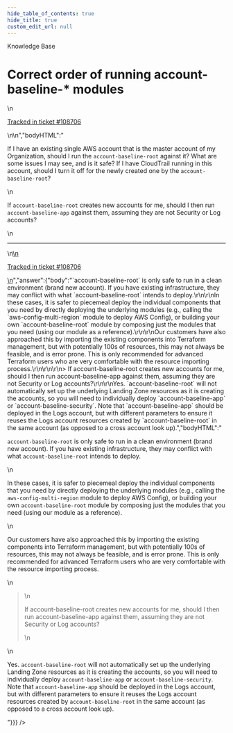 ```yaml
---
hide_table_of_contents: true
hide_title: true
custom_edit_url: null
---
```



<CenterLayout>
<span class="title">Knowledge Base</span>
<h1>Correct order of running account-baseline-* modules</h1>
<GitHub json={{"id":"D_kwDOF8slf84APsxd","number":446,"author":{"login":"iangrunt"},"title":"Correct order of running account-baseline-* modules","body":"\nIf I have an existing single AWS account that is the master account of my Organization, should I run the `account-baseline-root` against it? What are some issues I may see, and is it safe? If I have CloudTrail running in this account, should I turn it off for the newly created one by the `account-baseline-root`? \r\n\r\nIf `account-baseline-root` creates new accounts for me, should I then run `account-baseline-app` against them, assuming they are not Security or Log accounts?\n\n---\n\n<ins datetime=\"2022-06-02T13:30:48Z\">\n  <p><a href=\"https://support.gruntwork.io/hc/requests/108706\">Tracked in ticket #108706</a></p>\n</ins>\n","bodyHTML":"<p dir=\"auto\">If I have an existing single AWS account that is the master account of my Organization, should I run the <code class=\"notranslate\">account-baseline-root</code> against it? What are some issues I may see, and is it safe? If I have CloudTrail running in this account, should I turn it off for the newly created one by the <code class=\"notranslate\">account-baseline-root</code>?</p>\n<p dir=\"auto\">If <code class=\"notranslate\">account-baseline-root</code> creates new accounts for me, should I then run <code class=\"notranslate\">account-baseline-app</code> against them, assuming they are not Security or Log accounts?</p>\n<hr>\n<ins datetime=\"2022-06-02T13:30:48Z\">\n  <p dir=\"auto\"><a href=\"https://support.gruntwork.io/hc/requests/108706\" rel=\"nofollow\">Tracked in ticket #108706</a></p>\n</ins>","answer":{"body":"`account-baseline-root` is only safe to run in a clean environment (brand new account). If you have existing infrastructure, they may conflict with what `account-baseline-root` intends to deploy.\r\n\r\nIn these cases, it is safer to piecemeal deploy the individual components that you need by directly deploying the underlying modules (e.g., calling the `aws-config-multi-region` module to deploy AWS Config), or building your own `account-baseline-root` module by composing just the modules that you need (using our module as a reference).\r\n\r\nOur customers have also approached this by importing the existing components into Terraform management, but with potentially 100s of resources, this may not always be feasible, and is error prone. This is only recommended for advanced Terraform users who are very comfortable with the resource importing process.\r\n\r\n\r\n> If account-baseline-root creates new accounts for me, should I then run account-baseline-app against them, assuming they are not Security or Log accounts?\r\n\r\nYes. `account-baseline-root` will not automatically set up the underlying Landing Zone resources as it is creating the accounts, so you will need to individually deploy `account-baseline-app` or `account-baseline-security`. Note that `account-baseline-app` should be deployed in the Logs account, but with different parameters to ensure it reuses the Logs account resources created by `account-baseline-root` in the same account (as opposed to a cross account look up).","bodyHTML":"<p dir=\"auto\"><code class=\"notranslate\">account-baseline-root</code> is only safe to run in a clean environment (brand new account). If you have existing infrastructure, they may conflict with what <code class=\"notranslate\">account-baseline-root</code> intends to deploy.</p>\n<p dir=\"auto\">In these cases, it is safer to piecemeal deploy the individual components that you need by directly deploying the underlying modules (e.g., calling the <code class=\"notranslate\">aws-config-multi-region</code> module to deploy AWS Config), or building your own <code class=\"notranslate\">account-baseline-root</code> module by composing just the modules that you need (using our module as a reference).</p>\n<p dir=\"auto\">Our customers have also approached this by importing the existing components into Terraform management, but with potentially 100s of resources, this may not always be feasible, and is error prone. This is only recommended for advanced Terraform users who are very comfortable with the resource importing process.</p>\n<blockquote>\n<p dir=\"auto\">If account-baseline-root creates new accounts for me, should I then run account-baseline-app against them, assuming they are not Security or Log accounts?</p>\n</blockquote>\n<p dir=\"auto\">Yes. <code class=\"notranslate\">account-baseline-root</code> will not automatically set up the underlying Landing Zone resources as it is creating the accounts, so you will need to individually deploy <code class=\"notranslate\">account-baseline-app</code> or <code class=\"notranslate\">account-baseline-security</code>. Note that <code class=\"notranslate\">account-baseline-app</code> should be deployed in the Logs account, but with different parameters to ensure it reuses the Logs account resources created by <code class=\"notranslate\">account-baseline-root</code> in the same account (as opposed to a cross account look up).</p>"}}} />

</CenterLayout>
  

<!-- ##DOCS-SOURCER-START
{
  "sourcePlugin": "github-discussions",
  "hash": "ca89fe296fb1e091db17b5910d7903ee"
}
##DOCS-SOURCER-END -->
